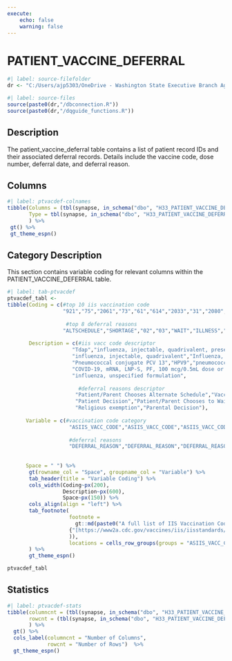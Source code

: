 ```yaml
---
execute:
    echo: false
    warning: false
---
```


# PATIENT_VACCINE_DEFERRAL {.unnumbered}

```r
#| label: source-filefolder
dr <- "C:/Users/ajp5303/OneDrive - Washington State Executive Branch Agencies/source_scripts"
```

```r
#| label: source-files
source(paste0(dr,"/dbconnection.R"))
source(paste0(dr,"/dqguide_functions.R"))
```

## Description

The patient_vaccine_deferral table contains a list of patient record IDs and their associated deferral records. Details include the vaccine code, dose number, deferral date, and deferral reason.

## Columns

```r
#| label: ptvacdef-colnames
tibble(Columns = (tbl(synapse, in_schema("dbo", "H33_PATIENT_VACCINE_DEFERRAL")) %>% colnames()),
       Type = tbl(synapse, in_schema("dbo", "H33_PATIENT_VACCINE_DEFERRAL")) %>% head(1) %>% as_tibble() %>% sapply(class)
       ) %>%
 gt() %>%
 gt_theme_espn()
```

## Category Description

This section contains variable coding for relevant columns within the PATIENT_VACCINE_DEFERRAL table.

```r
#| label: tab-ptvacdef
ptvacdef_tabl <-
tibble(Coding = c(#top 10 iis vaccination code 
                  "921","75","2061","73","61","614","2033","31","2080","108",
                  
                   #top 8 deferral reasons
                  "ALTSCHEDULE","SHORTAGE","02","03","WAIT","ILLNESS","01","00"), 
                  
       Description = c(#iis vacc code descriptor
                     "Tdap","influenza, injectable, quadrivalent, preservative free","zoster recombinant",
                     "influenza, injectable, quadrivalent","Influenza, seasonal, injectable",
                     "Pneumococcal conjugate PCV 13","HPV9","pneumococcal polysaccharide PPV23",
                     "COVID-19, mRNA, LNP-S, PF, 100 mcg/0.5mL dose or 50 mcg/0.25mL dose",
                     "influenza, unspecified formulation",
                      
                       #deferral reasons descriptor
                      "Patient/Parent Chooses Alternate Schedule","Vaccine Shortage","Other",
                      "Patient Decision","Patient/Parent Chooses to Wait","Temporary Acute Illness",
                      "Religious exemption","Parental Decision"),
                  
      Variable = c(#vaccination code category
                    "ASIIS_VACC_CODE","ASIIS_VACC_CODE","ASIIS_VACC_CODE","ASIIS_VACC_CODE","ASIIS_VACC_CODE",
                    
                    #deferral reasons 
                    "DEFERRAL_REASON","DEFERRAL_REASON","DEFERRAL_REASON","DEFERRAL_REASON","DEFERRAL_REASON"),
                    
                    
      Space = " ") %>%
       gt(rowname_col = "Space", groupname_col = "Variable") %>%
       tab_header(title = "Variable Coding") %>%
       cols_width(Coding~px(200),
                  Description~px(600),
                  Space~px(150)) %>%
       cols_align(align = "left") %>%
       tab_footnote(
                    footnote = 
                      gt::md(paste0("A full list of IIS Vaccination Codes is available at: ",
                    {"[https://www2a.cdc.gov/vaccines/iis/iisstandards/?rpt=cpt](https://stateofwa.sharepoint.com/:x:/r/sites/DOH-oiinformatics/Shared%20Documents/CEDAR/CEDAR%20Data%20Dictionaries/ASIIS_Vacc_Code%20Values%20Table%20with%20CDC%20and%20CPT%20Codes.xlsx?d=w58a7246c67aa491fbfef19172d5ca393&csf=1&web=1&e=rIrViQ)"}
                    )),
                    locations = cells_row_groups(groups = "ASIIS_VACC_CODE")
       ) %>%
       gt_theme_espn()

ptvacdef_tabl
```

## Statistics

```r
#| label: ptvacdef-stats
tibble(columncnt = (tbl(synapse, in_schema("dbo", "H33_PATIENT_VACCINE_DEFERRAL")) %>% ncol()),
       rowcnt = (tbl(synapse, in_schema("dbo", "H33_PATIENT_VACCINE_DEFERRAL"))) %>% nrow2()
       ) %>%
  gt() %>%
  cols_label(columncnt = "Number of Columns",
             rowcnt = "Number of Rows")  %>%
  gt_theme_espn()
```

